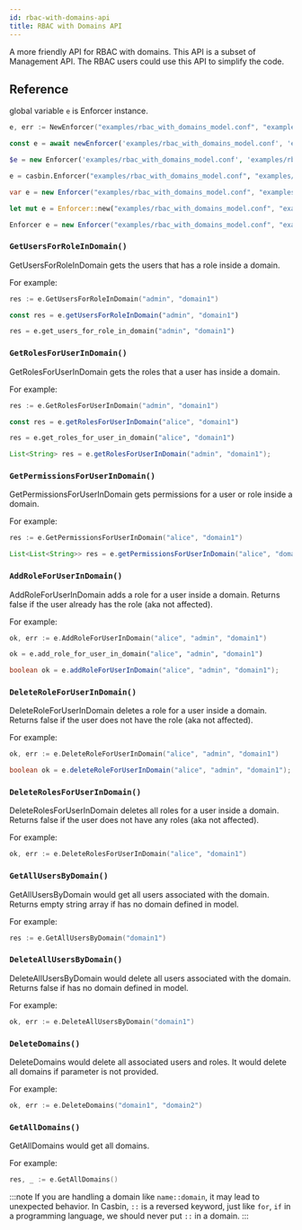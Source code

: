 ```yaml
---
id: rbac-with-domains-api
title: RBAC with Domains API
---
```



A more friendly API for RBAC with domains. This API is a subset of Management API. The RBAC users could use this API to simplify the code. 

## Reference

global variable `e` is Enforcer instance.

<Tabs>

<TabItem value="Go" label="Go" default>

```go
e, err := NewEnforcer("examples/rbac_with_domains_model.conf", "examples/rbac_with_domains_policy.csv")
```

</TabItem>

<TabItem value="Node.js" label="Node.js">

```typescript
const e = await newEnforcer('examples/rbac_with_domains_model.conf', 'examples/rbac_with_domains_policy.csv')
```

</TabItem>

<TabItem value="PHP" label="PHP">

```php
$e = new Enforcer('examples/rbac_with_domains_model.conf', 'examples/rbac_with_domains_policy.csv');
```

</TabItem>

<TabItem value="Python" label="Python">

```python
e = casbin.Enforcer("examples/rbac_with_domains_model.conf", "examples/rbac_with_domains_policy.csv")
```

</TabItem>

<TabItem value=".NET" label=".NET">

```csharp
var e = new Enforcer("examples/rbac_with_domains_model.conf", "examples/rbac_with_domains_policy.csv");
```

</TabItem>

<TabItem value="Rust" label="Rust">

```rust
let mut e = Enforcer::new("examples/rbac_with_domains_model.conf", "examples/rbac_with_domains_policy.csv").await?;
```

</TabItem>

<TabItem value="Java" label="Java">

```java
Enforcer e = new Enforcer("examples/rbac_with_domains_model.conf", "examples/rbac_with_domains_policy.csv");
```

</TabItem>

</Tabs>

### `GetUsersForRoleInDomain()`

GetUsersForRoleInDomain gets the users that has a role inside a domain.

For example:

<Tabs>

<TabItem value="Go" label="Go" default>

```go
res := e.GetUsersForRoleInDomain("admin", "domain1")
```

</TabItem>

<TabItem value="Node.js" label="Node.js">

```typescript
const res = e.getUsersForRoleInDomain("admin", "domain1")
```

</TabItem>

<TabItem value="Python" label="Python">

```python
res = e.get_users_for_role_in_domain("admin", "domain1")
```

</TabItem>

</Tabs>

### `GetRolesForUserInDomain()`

GetRolesForUserInDomain gets the roles that a user has inside a domain.

For example:

<Tabs>

<TabItem value="Go" label="Go" default>

```go
res := e.GetRolesForUserInDomain("admin", "domain1")
```

</TabItem>

<TabItem value="Node.js" label="Node.js">

```typescript
const res = e.getRolesForUserInDomain("alice", "domain1")
```

</TabItem>

<TabItem value="Python" label="Python">

```python
res = e.get_roles_for_user_in_domain("alice", "domain1")
```

</TabItem>

<TabItem value="Java" label="Java">

```java
List<String> res = e.getRolesForUserInDomain("admin", "domain1");
```

</TabItem>

</Tabs>

### `GetPermissionsForUserInDomain()`

GetPermissionsForUserInDomain gets permissions for a user or role inside a domain.

For example:

<Tabs>

<TabItem value="Go" label="Go" default>

```go
res := e.GetPermissionsForUserInDomain("alice", "domain1")
```

</TabItem>

<TabItem value="Java" label="Java">

```java
List<List<String>> res = e.getPermissionsForUserInDomain("alice", "domain1");
```

</TabItem>

</Tabs>

### `AddRoleForUserInDomain()`

AddRoleForUserInDomain adds a role for a user inside a domain.
Returns false if the user already has the role (aka not affected).

For example:

<Tabs>

<TabItem value="Go" label="Go" default>

```go
ok, err := e.AddRoleForUserInDomain("alice", "admin", "domain1")
```

</TabItem>

<TabItem value="Python" label="Python">

```python
ok = e.add_role_for_user_in_domain("alice", "admin", "domain1")
```

</TabItem>

<TabItem value="Java" label="Java">

```java
boolean ok = e.addRoleForUserInDomain("alice", "admin", "domain1");
```

</TabItem>

</Tabs>

### `DeleteRoleForUserInDomain()`

DeleteRoleForUserInDomain deletes a role for a user inside a domain.
Returns false if the user does not have the role (aka not affected).

For example:

<Tabs>

<TabItem value="Go" label="Go" default>

```go
ok, err := e.DeleteRoleForUserInDomain("alice", "admin", "domain1")
```

</TabItem>

<TabItem value="Java" label="Java">

```java
boolean ok = e.deleteRoleForUserInDomain("alice", "admin", "domain1");
```

</TabItem>

</Tabs>

### `DeleteRolesForUserInDomain()`

DeleteRolesForUserInDomain deletes all roles for a user inside a domain.
Returns false if the user does not have any roles (aka not affected).

For example:

<Tabs>

<TabItem value="Go" label="Go" default>

```go
ok, err := e.DeleteRolesForUserInDomain("alice", "domain1")
```

</TabItem>

</Tabs>

### `GetAllUsersByDomain()`

GetAllUsersByDomain would get all users associated with the domain.
Returns empty string array if has no domain defined in model.

For example:

<Tabs>

<TabItem value="Go" label="Go" default>

```go
res := e.GetAllUsersByDomain("domain1")
```

</TabItem>

</Tabs>

### `DeleteAllUsersByDomain()`

DeleteAllUsersByDomain would delete all users associated with the domain.
Returns false if has no domain defined in model.

For example:

<Tabs>

<TabItem value="Go" label="Go" default>

```go
ok, err := e.DeleteAllUsersByDomain("domain1")
```

</TabItem>

</Tabs>

### `DeleteDomains()`

DeleteDomains would delete all associated users and roles.
It would delete all domains if parameter is not provided.

For example:

<Tabs>

<TabItem value="Go" label="Go" default>

```go
ok, err := e.DeleteDomains("domain1", "domain2")
```

</TabItem>

</Tabs>

### `GetAllDomains()`

GetAllDomains would get all domains.

For example:

<Tabs>

<TabItem value="Go" label="Go" default>

```go
res, _ := e.GetAllDomains()
```

</TabItem>

</Tabs>

:::note
If you are handling a domain like ```name::domain```, it may lead to unexpected behavior. In Casbin, ```::``` is a reversed keyword, just like ```for```, ```if``` in a programming language, we should never put ```::``` in a domain.
:::
